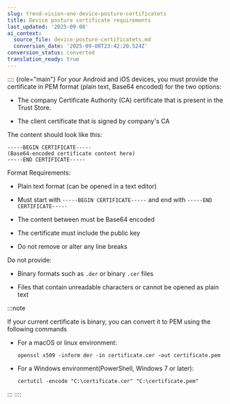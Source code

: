 ```yaml
---
slug: trend-vision-one-device-posture-certificatets
title: Device posture certificate requirements
last_updated: '2025-09-08'
ai_context:
  source_file: device-posture-certificatets.md
  conversion_date: '2025-09-08T23:42:20.524Z'
conversion_status: converted
translation_ready: true
---
```


:::: {role="main"}
For your Android and iOS devices, you must provide the certificate in PEM format (plain text, Base64 encoded) for the two options:

- The company Certificate Authority (CA) certificate that is present in the Trust Store.

- The client certificate that is signed by company's CA

The content should look like this:

``` codeblock
-----BEGIN CERTIFICATE-----
(Base64-encoded certificate content here)
-----END CERTIFICATE-----
```

Format Requirements:

- Plain text format (can be opened in a text editor)

- Must start with `-----BEGIN CERTIFICATE-----` and end with `-----END CERTIFICATE-----`

- The content between must be Base64 encoded

- The certificate must include the public key

- Do not remove or alter any line breaks

Do not provide:

- Binary formats such as `.der` or binary `.cer` files

- Files that contain unreadable characters or cannot be opened as plain text

:::note

If your current certificate is binary, you can convert it to PEM using the following commands

- For a macOS or linux environment:

  ``` codeblock
  openssl x509 -inform der -in certificate.cer -out certificate.pem
  ```

- For a Windows environment(PowerShell, Windows 7 or later):

  ``` codeblock
  certutil -encode "C:\certificate.cer" "C:\certificate.pem"
  ```
:::
::::
